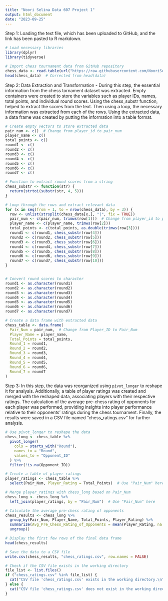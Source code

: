 ```yaml
---
title: "Noori Selina Data 607 Project 1"
output: html_document
date: "2023-09-25"
---
```

Step 1: Loading the text file, which has been uploaded to GitHub, and the link has been pasted to R markdown.

```r
# Load necessary libraries
library(dplyr)
library(tidyverse)

# Import chess tournament data from GitHub repository
chess_data <- read.table(url("https://raw.githubusercontent.com/NooriSelina/Data-607/main/%20tournamentinfo.txt"), skip = 4, sep = ",")
head(chess_data)  # Corrected from head(data)
```

Step 2: Data Extraction and Transformation - During this step, the essential information from the chess tornament dataset was extracted. Empty containers were created to store the variables such as player IDs, names, total points, and individual round scores. Using the chess_substr function, helped to extract the scores from the text. Then using a loop, the necessary information was extracted from each of the rows. Using the extracted data, a data frame was created by putting the information into a table format. 

```r
# Create empty vectors to store extracted data
pair_num <- c()  # Change from player_id to pair_num
player_name <- c()
total_points <- c()
round1 <- c()
round2 <- c()
round3 <- c()
round4 <- c()
round5 <- c()
round6 <- c()
round7 <- c()

# Function to extract round scores from a string
chess_substr <- function(str) {
  return(strtoi(substr(str, 4, 5)))
}

# Loop through the rows and extract relevant data
for (x in seq(from = 1, to = nrow(chess_data), by = 3)) {
  row <- unlist(strsplit(chess_data[x,], "|", fix = TRUE))
  pair_num <- c(pair_num, trimws(row[1]))  # Change from player_id to pair_num
  player_name <- c(player_name, trimws(row[2]))
  total_points <- c(total_points, as.double(trimws(row[3])))
  round1 <- c(round1, chess_substr(row[4]))
  round2 <- c(round2, chess_substr(row[5]))
  round3 <- c(round3, chess_substr(row[6]))
  round4 <- c(round4, chess_substr(row[7]))
  round5 <- c(round5, chess_substr(row[8]))
  round6 <- c(round6, chess_substr(row[9]))
  round7 <- c(round7, chess_substr(row[10]))
}


# Convert round scores to character
round1 <- as.character(round1)
round2 <- as.character(round2)
round3 <- as.character(round3)
round4 <- as.character(round4)
round5 <- as.character(round5)
round6 <- as.character(round6)
round7 <- as.character(round7)

# Create a data frame with extracted data
chess_table <- data.frame(
  Pair_Num = pair_num,  # Change from Player_ID to Pair_Num
  Player_Name = player_name,
  Total_Points = total_points,
  Round_1 = round1,
  Round_2 = round2,
  Round_3 = round3,
  Round_4 = round4,
  Round_5 = round5,
  Round_6 = round6,
  Round_7 = round7
)
```

Step 3: In this step, the data was reorganized using `pivot_longer` to reshape it for analysis. Additionally, a table of player ratings was created and merged with the reshaped data, associating players with their respective ratings. The calculation of the average pre-chess rating of opponents for each player was performed, providing insights into player performance relative to their opponents' ratings during the chess tournament. Finally, the results were saved in a CSV file named "chess_ratings.csv" for further analysis.

```r
# Use pivot_longer to reshape the data
chess_long <- chess_table %>%
  pivot_longer(
    cols = starts_with("Round"), 
    names_to = "Round", 
    values_to = "Opponent_ID"
  ) %>%
  filter(!is.na(Opponent_ID)) 

# Create a table of player ratings
player_ratings <- chess_table %>%
  select(Pair_Num, Player_Rating = Total_Points)  # Use "Pair_Num" here

# Merge player_ratings with chess_long based on Pair_Num
chess_long <- chess_long %>%
  left_join(player_ratings, by = "Pair_Num")  # Use "Pair_Num" here

# Calculate the average pre-chess rating of opponents
chess_results <- chess_long %>%
  group_by(Pair_Num, Player_Name, Total_Points, Player_Rating) %>%
  summarize(Avg_Pre_Chess_Rating_of_Opponents = mean(Player_Rating, na.rm = TRUE)) %>%
  ungroup()

# Display the first few rows of the final data frame
head(chess_results)

# Save the data to a CSV file
write.csv(chess_results, "chess_ratings.csv", row.names = FALSE)
```

```r
# Check if the CSV file exists in the working directory
file_list <- list.files()
if ("chess_ratings.csv" %in% file_list) {
  cat("CSV file 'chess_ratings.csv' exists in the working directory.\n")
} else {
  cat("CSV file 'chess_ratings.csv' does not exist in the working directory.\n")
}
```

